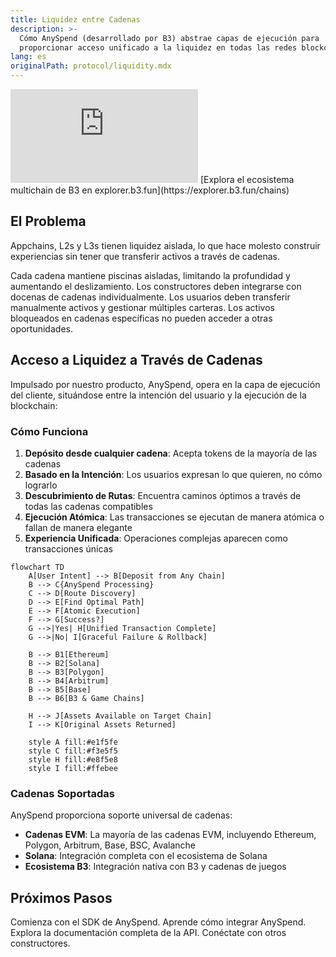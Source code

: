```yaml
---
title: Liquidez entre Cadenas
description: >-
  Cómo AnySpend (desarrollado por B3) abstrae capas de ejecución para
  proporcionar acceso unificado a la liquidez en todas las redes blockchain
lang: es
originalPath: protocol/liquidity.mdx
---
```

<iframe
   className="w-full aspect-video rounded-xl"
    src="https://customer-gg6qs7nm5ue94t64.cloudflarestream.com/4453d7f20bb58fb822f0e114e4887ab5/iframe?muted=true&loop=true&autoplay=true&poster=https%3A%2F%2Fcustomer-gg6qs7nm5ue94t64.cloudflarestream.com%2F4453d7f20bb58fb822f0e114e4887ab5%2Fthumbnails%2Fthumbnail.jpg%3Ftime%3D%26height%3D600"
    title="Fragmentación de Liquidez"
    frameBorder="0"
  allow="accelerometer; autoplay; clipboard-write; encrypted-media; gyroscope; picture-in-picture"
  allowFullScreen
  ></iframe>

<Note>
[Explora el ecosistema multichain de B3 en explorer.b3.fun](https://explorer.b3.fun/chains)
</Note>

## El Problema

Appchains, L2s y L3s tienen liquidez aislada, lo que hace molesto construir experiencias sin tener que transferir activos a través de cadenas.


<CardGroup cols={2}>

<Card title="Liquidez Fragmentada" icon="puzzle-piece">
  Cada cadena mantiene piscinas aisladas, limitando la profundidad y aumentando el deslizamiento.
</Card>

<Card title="Integración Compleja" icon="gears">
  Los constructores deben integrarse con docenas de cadenas individualmente.
</Card>

<Card title="Mala UX" icon="face-frown">
  Los usuarios deben transferir manualmente activos y gestionar múltiples carteras.
</Card>

<Card title="Ineficiencia de Capital" icon="chart-line-down">
  Los activos bloqueados en cadenas específicas no pueden acceder a otras oportunidades.
</Card>

</CardGroup>

## Acceso a Liquidez a Través de Cadenas

Impulsado por nuestro producto, AnySpend, opera en la capa de ejecución del cliente, situándose entre la intención del usuario y la ejecución de la blockchain:

### Cómo Funciona

1. **Depósito desde cualquier cadena**: Acepta tokens de la mayoría de las cadenas
2. **Basado en la Intención**: Los usuarios expresan lo que quieren, no cómo lograrlo
3. **Descubrimiento de Rutas**: Encuentra caminos óptimos a través de todas las cadenas compatibles
4. **Ejecución Atómica**: Las transacciones se ejecutan de manera atómica o fallan de manera elegante
5. **Experiencia Unificada**: Operaciones complejas aparecen como transacciones únicas

```mermaid
flowchart TD
    A[User Intent] --> B[Deposit from Any Chain]
    B --> C{AnySpend Processing}
    C --> D[Route Discovery]
    D --> E[Find Optimal Path]
    E --> F[Atomic Execution]
    F --> G[Success?]
    G -->|Yes| H[Unified Transaction Complete]
    G -->|No| I[Graceful Failure & Rollback]
    
    B --> B1[Ethereum]
    B --> B2[Solana]
    B --> B3[Polygon]
    B --> B4[Arbitrum]
    B --> B5[Base]
    B --> B6[B3 & Game Chains]
    
    H --> J[Assets Available on Target Chain]
    I --> K[Original Assets Returned]
    
    style A fill:#e1f5fe
    style C fill:#f3e5f5
    style H fill:#e8f5e8
    style I fill:#ffebee
```

### Cadenas Soportadas

AnySpend proporciona soporte universal de cadenas:

- **Cadenas EVM**: La mayoría de las cadenas EVM, incluyendo Ethereum, Polygon, Arbitrum, Base, BSC, Avalanche
- **Solana**: Integración completa con el ecosistema de Solana
- **Ecosistema B3**: Integración nativa con B3 y cadenas de juegos

## Próximos Pasos

<CardGroup cols={2}>

<Card title="Prueba AnySpend" icon="rocket" href="/anyspend/introduction">
  Comienza con el SDK de AnySpend.
</Card>

<Card title="Guía de Integración" icon="book" href="/anyspend/installation">
  Aprende cómo integrar AnySpend.
</Card>

<Card title="Referencia de la API" icon="code" href="/anyspend/api-reference/introduction">
  Explora la documentación completa de la API.
</Card>

<Card title="Únete a Discord" icon="discord" href="https://discord.gg/b3dotfun">
  Conéctate con otros constructores.
</Card>

</CardGroup>
